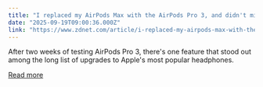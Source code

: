 ```yaml
---
title: "I replaced my AirPods Max with the AirPods Pro 3, and didn't mind the $300 price gap"
date: "2025-09-19T09:00:36.000Z"
link: "https://www.zdnet.com/article/i-replaced-my-airpods-max-with-the-airpods-pro-3-and-didnt-mind-the-300-price-gap/"
---
```


After two weeks of testing AirPods Pro 3, there's one feature that stood out among the long list of upgrades to Apple's most popular headphones.

[Read more](https://www.zdnet.com/article/i-replaced-my-airpods-max-with-the-airpods-pro-3-and-didnt-mind-the-300-price-gap/)
